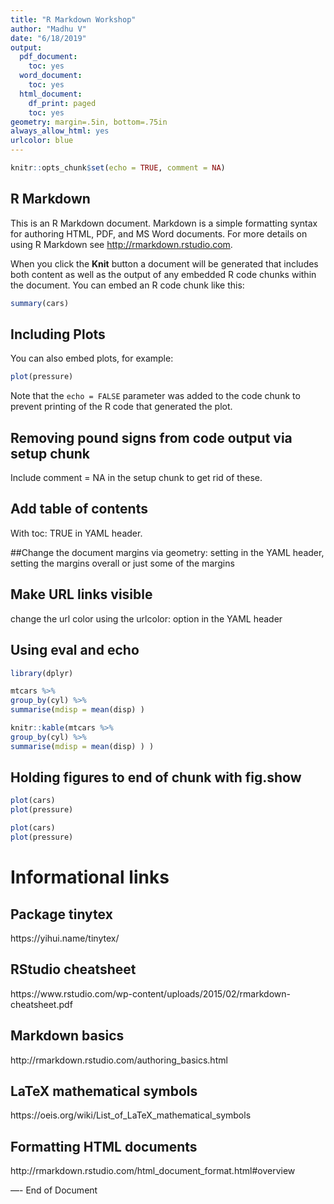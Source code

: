 ```yaml
---
title: "R Markdown Workshop"
author: "Madhu V"
date: "6/18/2019"
output:
  pdf_document:
    toc: yes
  word_document:
    toc: yes
  html_document:
    df_print: paged
    toc: yes
geometry: margin=.5in, bottom=.75in
always_allow_html: yes
urlcolor: blue
---
```


```r
knitr::opts_chunk$set(echo = TRUE, comment = NA)
```

## R Markdown

This is an R Markdown document. Markdown is a simple formatting syntax for authoring HTML, PDF, and MS Word documents. For more details on using R Markdown see <http://rmarkdown.rstudio.com>.

When you click the **Knit** button a document will be generated that includes both content as well as the output of any embedded R code chunks within the document. You can embed an R code chunk like this:

```r
summary(cars)
```

## Including Plots

You can also embed plots, for example:

```r
plot(pressure)
```

Note that the `echo = FALSE` parameter was added to the code chunk to prevent printing of the R code that generated the plot.

## Removing pound signs from code output via setup chunk
Include comment = NA in the setup chunk to get rid of these.

## Add table of contents
With toc: TRUE in YAML header.

##Change the document margins
via geometry: setting in the YAML header,   
setting the margins overall or just some of the margins

## Make URL links visible
change the url color using the urlcolor: option in the YAML header

## Using eval and echo

```r
library(dplyr)
```

```r
mtcars %>%
group_by(cyl) %>%
summarise(mdisp = mean(disp) )
```

```r
knitr::kable(mtcars %>%
group_by(cyl) %>%
summarise(mdisp = mean(disp) ) )
```

## Holding figures to end of chunk with fig.show

```r
plot(cars)
plot(pressure)
```

```r
plot(cars)
plot(pressure)
```

# Informational links
## Package tinytex   
https://yihui.name/tinytex/  

## RStudio cheatsheet   
https://www.rstudio.com/wp-content/uploads/2015/02/rmarkdown-cheatsheet.pdf  

## Markdown basics  
http://rmarkdown.rstudio.com/authoring_basics.html  

## LaTeX mathematical symbols  
https://oeis.org/wiki/List_of_LaTeX_mathematical_symbols  

## Formatting HTML documents   
http://rmarkdown.rstudio.com/html_document_format.html#overview  

----    End of Document   






